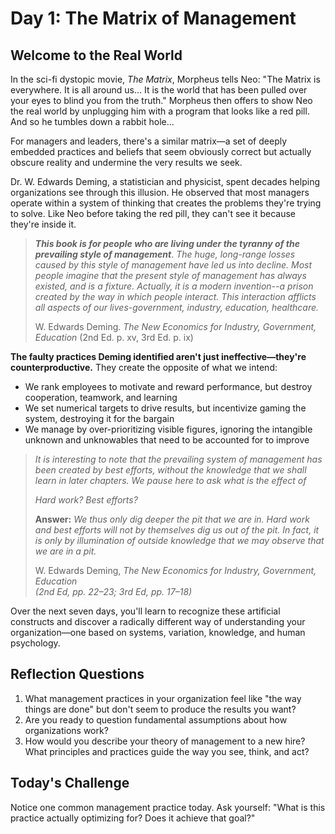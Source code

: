 # Day 1: The Matrix of Management

## Welcome to the Real World

In the sci-fi dystopic movie, *The Matrix*, Morpheus tells Neo: "The Matrix is everywhere. It is all around us... It is the world that has been pulled over your eyes to blind you from the truth." Morpheus then offers to show Neo the real world by unplugging him with a program that looks like a red pill. And so he tumbles down a rabbit hole...

For managers and leaders, there's a similar matrix—a set of deeply embedded practices and beliefs that seem obviously correct but actually obscure reality and undermine the very results we seek.

Dr. W. Edwards Deming, a statistician and physicist, spent decades helping organizations see through this illusion. He observed that most managers operate within a system of thinking that creates the problems they're trying to solve. Like Neo before taking the red pill, they can't see it because they're inside it.

> ***This book is for people who are living under the tyranny of the prevailing style of management***. *The huge, long-range losses caused by this style of management have led us into decline. Most people imagine that the present style of management has always existed, and is a fixture. Actually, it is a modern invention--a prison created by the way in which people interact. This interaction afflicts all aspects of our lives-government, industry, education, healthcare.*
>
> W. Edwards Deming. *The New Economics for Industry, Government, Education* (2nd Ed. p. xv, 3rd Ed. p. ix)

**The faulty practices Deming identified aren't just ineffective—they're counterproductive.** They create the opposite of what we intend:
- We rank employees to motivate and reward performance, but destroy cooperation, teamwork, and learning
- We set numerical targets to drive results, but incentivize gaming the system, destroying it for the bargain
- We manage by over-prioritizing visible figures, ignoring the intangible unknown and unknowables that need to be accounted for to improve

> *It is interesting to note that the prevailing system of management has been created by best efforts, without the knowledge that we shall learn in later chapters. We pause here to ask what is the effect of* 
>
>*Hard work?* 
>*Best efforts?* 
>
>**Answer:** *We thus only dig deeper the pit that we are in. Hard work and best efforts will not by themselves dig us out of the pit. In fact, it is only by illumination of outside knowledge that we may observe that we are in a pit.*
>   
> W. Edwards Deming, *The New Economics for Industry, Government, Education*  
> *(2nd Ed, pp. 22–23; 3rd Ed, pp. 17–18)*


Over the next seven days, you'll learn to recognize these artificial constructs and discover a radically different way of understanding your organization—one based on systems, variation, knowledge, and human psychology.

## Reflection Questions
1. What management practices in your organization feel like "the way things are done" but don't seem to produce the results you want?
2. Are you ready to question fundamental assumptions about how organizations work?
3. How would you describe your theory of management to a new hire? What principles and practices guide the way you see, think, and act?

## Today's Challenge
Notice one common management practice today. Ask yourself: "What is this practice actually optimizing for? Does it achieve that goal?"
